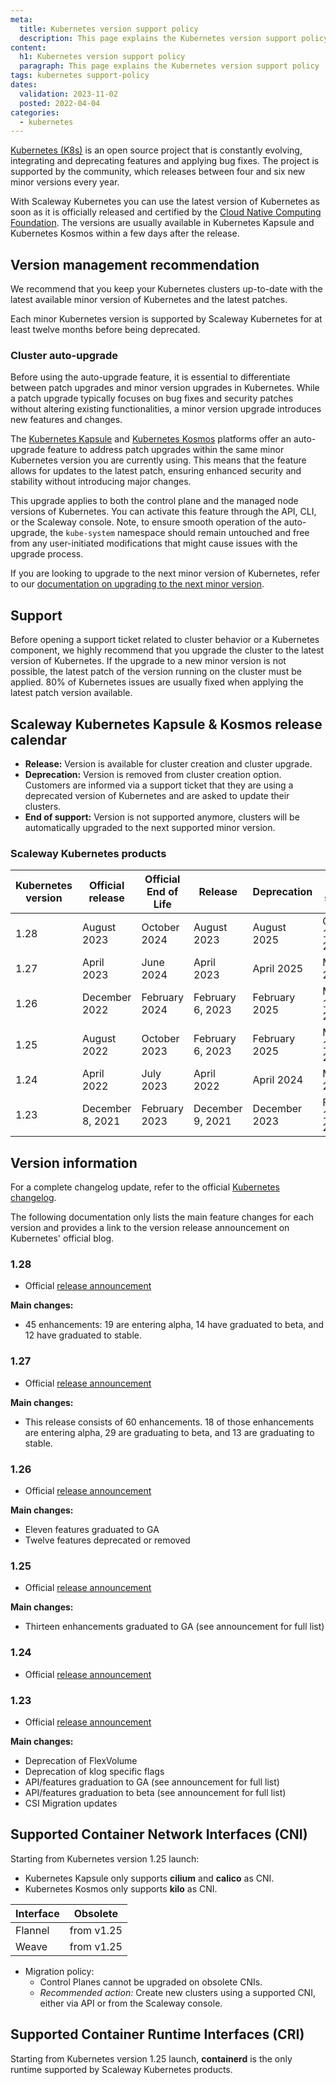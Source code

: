 ```yaml
---
meta:
  title: Kubernetes version support policy
  description: This page explains the Kubernetes version support policy
content:
  h1: Kubernetes version support policy
  paragraph: This page explains the Kubernetes version support policy
tags: kubernetes support-policy
dates:
  validation: 2023-11-02
  posted: 2022-04-04
categories:
  - kubernetes
---
```


[Kubernetes (K8s)](https://kubernetes.io) is an open source project that is constantly evolving, integrating and deprecating features and applying bug fixes. The project is supported by the community, which releases between four and six new minor versions every year.

With Scaleway Kubernetes you can use the latest version of Kubernetes as soon as it is officially released and certified by the [Cloud Native Computing Foundation](https://www.cncf.io/). The versions are usually available in Kubernetes Kapsule and Kubernetes Kosmos within a few days after the release.

## Version management recommendation

We recommend that you keep your Kubernetes clusters up-to-date with the latest available minor version of Kubernetes and the latest patches.

<Message type="note">
  Each minor Kubernetes version is supported by Scaleway Kubernetes for at least twelve months before being deprecated.
</Message>

### Cluster auto-upgrade

Before using the auto-upgrade feature, it is essential to differentiate between patch upgrades and minor version upgrades in Kubernetes. While a patch upgrade typically focuses on bug fixes and security patches without altering existing functionalities, a minor version upgrade introduces new features and changes.

The [Kubernetes Kapsule](https://www.scaleway.com/en/kubernetes-kapsule/) and [Kubernetes Kosmos](https://www.scaleway.com/en/kubernetes-kosmos/) platforms offer an auto-upgrade feature to address patch upgrades within the same minor Kubernetes version you are currently using. This means that the feature allows for updates to the latest patch, ensuring enhanced security and stability without introducing major changes.

This upgrade applies to both the control plane and the managed node versions of Kubernetes. You can activate this feature through the API, CLI, or the Scaleway console. Note, to ensure smooth operation of the auto-upgrade, the `kube-system` namespace should remain untouched and free from any user-initiated modifications that might cause issues with the upgrade process.

If you are looking to upgrade to the next minor version of Kubernetes, refer to our [documentation on upgrading to the next minor version](/containers/kubernetes/how-to/upgrade-kubernetes-version/).

## Support

Before opening a support ticket related to cluster behavior or a Kubernetes component, we highly recommend that you upgrade the cluster to the latest version of Kubernetes. If the upgrade to a new minor version is not possible, the latest patch of the version running on the cluster must be applied.
80% of Kubernetes issues are usually fixed when applying the latest patch version available.

## Scaleway Kubernetes Kapsule & Kosmos release calendar

* **Release:** Version is available for cluster creation and cluster upgrade.
* **Deprecation:** Version is removed from cluster creation option. Customers are informed via a support ticket that they are using a deprecated version of Kubernetes and are asked to update their clusters.
* **End of support:** Version is not supported anymore, clusters will be automatically upgraded to the next supported minor version.

### Scaleway Kubernetes products

| Kubernetes version | Official release | Official End of Life | Release                      | Deprecation      | End of support    |
|--------------------|------------------|----------------------|------------------------------|------------------|-------------------|
| 1.28               | August 2023      | October 2024         | August 2023                  | August 2025      | October 15, 2025  |
| 1.27               | April 2023       | June 2024            | April 2023                   | April 2025       | May 15, 2025      |
| 1.26               | December 2022    | February 2024        | February 6, 2023             | February 2025    | March 15, 2025    |
| 1.25               | August 2022      | October 2023         | February 6, 2023             | February 2025    | March 15, 2025    |
| 1.24               | April 2022       | July 2023            | April 2022                   | April 2024       | May 15, 2024      |
| 1.23               | December 8, 2021 | February 2023        | December 9, 2021             | December 2023    | February 15, 2024 |

## Version information
For a complete changelog update, refer to the official [Kubernetes changelog](https://kubernetes.io/releases/).

The following documentation only lists the main feature changes for each version and provides a link to the version release announcement on Kubernetes' official blog.

### 1.28
* Official [release announcement](https://kubernetes.io/blog/2023/08/15/kubernetes-v1-28-release/)

**Main changes:**
* 45 enhancements: 19 are entering alpha, 14 have graduated to beta, and 12 have graduated to stable.

### 1.27
* Official [release announcement](https://kubernetes.io/blog/2023/04/11/kubernetes-v1-27-release/)

**Main changes:**
* This release consists of 60 enhancements. 18 of those enhancements are entering alpha, 29 are graduating to beta, and 13 are graduating to stable.

### 1.26
* Official [release announcement](https://kubernetes.io/blog/2022/12/09/kubernetes-v1-26-release/)

**Main changes:**
* Eleven features graduated to GA
* Twelve features deprecated or removed

### 1.25
* Official [release announcement](https://kubernetes.io/blog/2022/08/23/kubernetes-v1-25-release/)

**Main changes:**
* Thirteen enhancements graduated to GA (see announcement for full list)

### 1.24
* Official [release announcement](https://kubernetes.io/blog/2022/05/03/kubernetes-1-24-release-announcement/)

### 1.23
* Official [release announcement](https://kubernetes.io/blog/2021/12/07/kubernetes-1-23-release-announcement/)

**Main changes:**
* Deprecation of FlexVolume
* Deprecation of klog specific flags
* API/features graduation to GA (see announcement for full list)
* API/features graduation to beta (see announcement for full list)
* CSI Migration updates

## Supported Container Network Interfaces (CNI)

Starting from Kubernetes version 1.25 launch:
* Kubernetes Kapsule only supports **cilium** and **calico** as CNI.
* Kubernetes Kosmos only supports **kilo** as CNI.

| Interface |   Obsolete  |
|-----------|-------------|
| Flannel   |  from v1.25 |
| Weave     |  from v1.25 |

* Migration policy:
  * Control Planes cannot be upgraded on obsolete CNIs.
  * *Recommended action:* Create new clusters using a supported CNI, either via API or from the Scaleway console.

## Supported Container Runtime Interfaces (CRI)

Starting from Kubernetes version 1.25 launch, **containerd** is the only runtime supported by Scaleway Kubernetes products.
